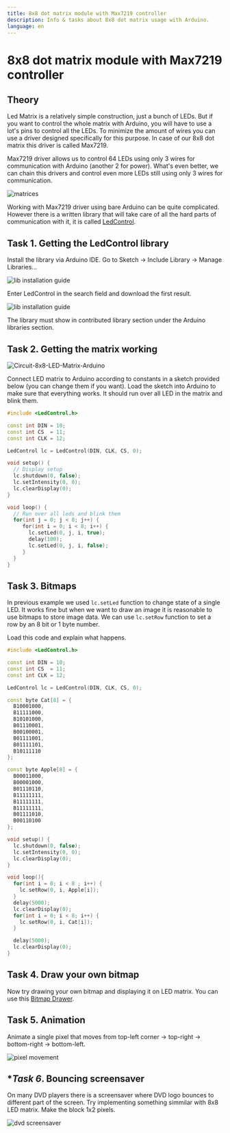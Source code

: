 ---
title: 8x8 dot matrix module with Max7219 controller
description: Info & tasks about 8x8 dot matrix usage with Arduino.
language: en
---
# 8x8 dot matrix module with Max7219 controller
  
## Theory

Led Matrix is a relatively simple construction, just a bunch of LEDs. But if you want to control the whole matrix with Arduino, you will have to use a lot's pins to control all the LEDs. To minimize the amount of wires you can use a driver designed specifically for this purpose. In case of our 8x8 dot matrix this driver is called Max7219. 

Max7219 driver allows us to control 64 LEDs using only 3 wires for communication with Arduino (another 2 for power). What's even better, we can chain this drivers and control even more LEDs still using only 3 wires for communication.

![matrices](/images/matrices.png)

Working with Max7219 driver using bare Arduino can be quite complicated. However there is a written library that will take care of all the hard parts of communication with it, it is called [LedControl](https://github.com/wayoda/LedControl).
## Task 1. Getting the LedControl library

Install the library via Arduino IDE. Go to Sketch -> Include Library -> Manage Libraries...

![lib installation guide](/images/lib-install.png)

Enter LedControl in the search field and download the first result.

![lib installation guide](/images/lib-manager.png)

The library must show  in contributed library section under the Arduino libraries section.

## Task 2. Getting the matrix working

![Circuit-8x8-LED-Matrix-Arduino](/images/matrix-pinout.webp)

Connect LED matrix to Arduino according to constants in a sketch provided below (you can change them if you want). Load the sketch into Arduino to make sure that everything works. It should run over all LED in the matrix and blink them.

```cpp
#include <LedControl.h>

const int DIN = 10;
const int CS  = 11;
const int CLK = 12;

LedControl lc = LedControl(DIN, CLK, CS, 0);

void setup() {
  // Display setup
  lc.shutdown(0, false);
  lc.setIntensity(0, 0);
  lc.clearDisplay(0);
}

void loop() {
  // Run over all leds and blink them
  for(int j = 0; j < 8; j++) {
     for(int i = 0; i < 8; i++) {
       lc.setLed(0, j, i, true);
       delay(100);
       lc.setLed(0, j, i, false);
     }
  }
}
```

## Task 3. Bitmaps

In previous example we used `lc.setLed` function to change state of a single LED. It works fine but when we want to draw an image it is reasonable to use bitmaps to store image data. We can use `lc.setRow` function to set a row by an 8 bit or 1 byte number.

Load this code and explain what happens.

```cpp
#include <LedControl.h>

const int DIN = 10;
const int CS  = 11;
const int CLK = 12;

LedControl lc = LedControl(DIN, CLK, CS, 0);

const byte Cat[8] = {
  B10001000,
  B11111000,
  B10101000,
  B01110001,
  B00100001,
  B01111001,
  B01111101,
  B10111110
};

const byte Apple[8] = {
  B00011000,
  B00001000,
  B01110110,
  B11111111,
  B11111111,
  B11111111,
  B01111010,
  B00110100
};

void setup() {
  lc.shutdown(0, false);
  lc.setIntensity(0, 0);
  lc.clearDisplay(0);
}

void loop(){
  for(int i = 0; i < 8 ; i++) {
    lc.setRow(0, i, Apple[i]);
  }
  delay(5000);
  lc.clearDisplay(0);
  for(int i = 0; i < 8; i++) {
    lc.setRow(0, i, Cat[i]);
  }

  delay(5000);
  lc.clearDisplay(0);
}
```

## Task 4. Draw your own bitmap

Now try drawing your own bitmap and displaying it on LED matrix. You can use this [Bitmap Drawer](/tools/bitmapDrawer).

## Task 5. Animation

Animate a single pixel that moves from top-left corner -> top-right -> bottom-right -> bottom-left.

![pixel movement](/images/matrix-animation.png)

## **Task 6*. Bouncing screensaver

On many DVD players there is a screensaver where DVD logo bounces to different part of the screen. Try implementing something simmilar with 8x8 LED matrix. Make the block 1x2 pixels.

![dvd screensaver](https://media3.giphy.com/media/v1.Y2lkPTc5MGI3NjExM3diaXRkYzZ6ODZjOTcwOWl0YmNnajZhOXBybXB4MWRrbjk4dWl6cyZlcD12MV9pbnRlcm5hbF9naWZfYnlfaWQmY3Q9Zw/jqwzq0LoZOfLqqJZ0b/giphy.gif)